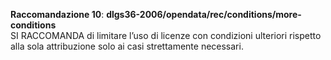 ::: {#racc-10 .callout-note appearance="simple" icon=false .raccomandazione}
[**Raccomandazione 10**]{.testo-blu}: **dlgs36-2006/opendata/rec/conditions/more-conditions**<br>
SI RACCOMANDA di limitare l’uso di licenze con condizioni ulteriori rispetto alla sola attribuzione solo ai casi strettamente necessari.
:::


